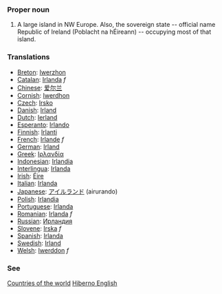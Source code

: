 ===Proper noun===
# A large island in NW Europe. Also, the sovereign state -- official name Republic of Ireland (Poblacht na hÉireann) -- occupying most of that island.
===Translations===
*[[Breton]]: [[Iwerzhon]]
*[[Catalan]]: [[Irlanda]] ''f''
*[[Chinese]]: [[爱尔兰]]
*[[Cornish]]: [[Iwerdhon]]
*[[Czech]]: [[Irsko]]
*[[Danish]]: [[Irland]]
*[[Dutch]]: [[Ierland]]
*[[Esperanto]]: [[Irlando]]
*[[Finnish]]: [[Irlanti]]
*[[French]]: [[Irlande]] ''f''
*[[German]]: [[Irland]]
*[[Greek]]: [[Ιρλανδία]]
*[[Indonesian]]: [[Irlandia]]
*[[Interlingua]]: [[Irlanda]]
*[[Irish]]: [[Éire]]
*[[Italian]]: [[Irlanda]]
*[[Japanese]]: [[アイルランド]] (airurando)
*[[Polish]]: [[Irlandia]]
*[[Portuguese]]: [[Irlanda]]
*[[Romanian]]: [[Irlanda]] ''f''
*[[Russian]]: [[Ирландия]]
*[[Slovene]]: [[Irska]] ''f''
*[[Spanish]]: [[Irlanda]]
*[[Swedish]]: [[Irland]]
*[[Welsh]]: [[Iwerddon]] ''f''

===See===
[[Countries of the world]]
[[Hiberno English]]